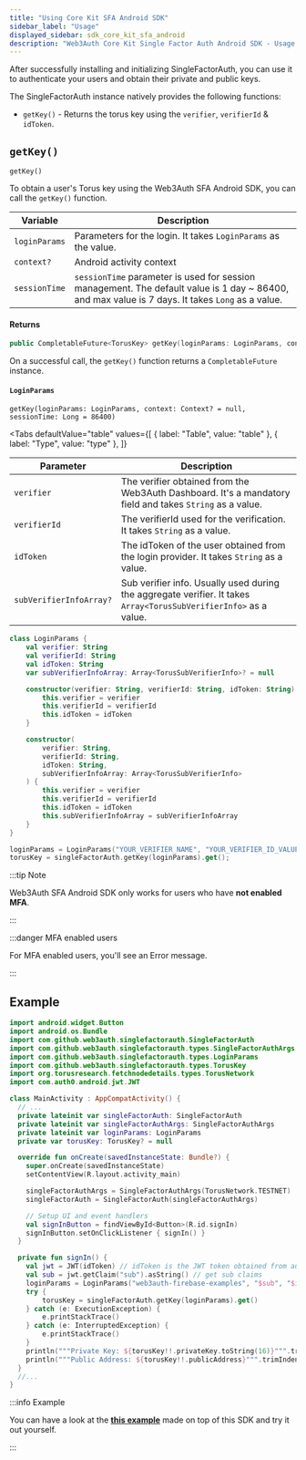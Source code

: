 ```yaml
---
title: "Using Core Kit SFA Android SDK"
sidebar_label: "Usage"
displayed_sidebar: sdk_core_kit_sfa_android
description: "Web3Auth Core Kit Single Factor Auth Android SDK - Usage | Documentation - Web3Auth"
---
```



After successfully installing and initializing SingleFactorAuth, you can use it to authenticate your
users and obtain their private and public keys.

The SingleFactorAuth instance natively provides the following functions:

- `getKey()` - Returns the torus key using the `verifier`, `verifierId` & `idToken`.

## `getKey()`

`getKey()`

To obtain a user's Torus key using the Web3Auth SFA Android SDK, you can call the `getKey()`
function.

| Variable      | Description                                                                                                                                      |
| ------------- | ------------------------------------------------------------------------------------------------------------------------------------------------ |
| `loginParams` | Parameters for the login. It takes `LoginParams` as the value.                                                                                   |
| `context?`    | Android activity context                                                                                                                         |
| `sessionTime` | `sessionTime` parameter is used for session management. The default value is 1 day ~ 86400, and max value is 7 days. It takes `Long` as a value. |

#### Returns

```kotlin
public CompletableFuture<TorusKey> getKey(loginParams: LoginParams, context: Context? = null, sessionTime: Long = 86400)`
```

On a successful call, the `getKey()` function returns a `CompletableFuture` instance.

#### `LoginParams`

`getKey(loginParams: LoginParams, context: Context? = null, sessionTime: Long = 86400)`

<Tabs
  defaultValue="table"
  values={[
    { label: "Table", value: "table" },
    { label: "Type", value: "type" },
  ]}
>

<TabItem value="table">

| Parameter               | Description                                                                                                       |
| ----------------------- | ----------------------------------------------------------------------------------------------------------------- |
| `verifier`              | The verifier obtained from the Web3Auth Dashboard. It's a mandatory field and takes `String` as a value.          |
| `verifierId`            | The verifierId used for the verification. It takes `String` as a value.                                           |
| `idToken`               | The idToken of the user obtained from the login provider. It takes `String` as a value.                           |
| `subVerifierInfoArray?` | Sub verifier info. Usually used during the aggregate verifier. It takes `Array<TorusSubVerifierInfo>` as a value. |

</TabItem>

<TabItem value="type">

```kotlin
class LoginParams {
    val verifier: String
    val verifierId: String
    val idToken: String
    var subVerifierInfoArray: Array<TorusSubVerifierInfo>? = null

    constructor(verifier: String, verifierId: String, idToken: String) {
        this.verifier = verifier
        this.verifierId = verifierId
        this.idToken = idToken
    }

    constructor(
        verifier: String,
        verifierId: String,
        idToken: String,
        subVerifierInfoArray: Array<TorusSubVerifierInfo>
    ) {
        this.verifier = verifier
        this.verifierId = verifierId
        this.idToken = idToken
        this.subVerifierInfoArray = subVerifierInfoArray
    }
}
```

</TabItem>

</Tabs>

```kotlin title="Usage"
loginParams = LoginParams("YOUR_VERIFIER_NAME", "YOUR_VERIFIER_ID_VALUE", "YOUR_ID_TOKEN");
torusKey = singleFactorAuth.getKey(loginParams).get();
```

:::tip Note

Web3Auth SFA Android SDK only works for users who have **not enabled MFA**.

:::

:::danger MFA enabled users

For MFA enabled users, you'll see an Error message.

:::

## Example

```kotlin
import android.widget.Button
import android.os.Bundle
import com.github.web3auth.singlefactorauth.SingleFactorAuth
import com.github.web3auth.singlefactorauth.types.SingleFactorAuthArgs
import com.github.web3auth.singlefactorauth.types.LoginParams
import com.github.web3auth.singlefactorauth.types.TorusKey
import org.torusresearch.fetchnodedetails.types.TorusNetwork
import com.auth0.android.jwt.JWT

class MainActivity : AppCompatActivity() {
  // ...
  private lateinit var singleFactorAuth: SingleFactorAuth
  private lateinit var singleFactorAuthArgs: SingleFactorAuthArgs
  private lateinit var loginParams: LoginParams
  private var torusKey: TorusKey? = null

  override fun onCreate(savedInstanceState: Bundle?) {
    super.onCreate(savedInstanceState)
    setContentView(R.layout.activity_main)

    singleFactorAuthArgs = SingleFactorAuthArgs(TorusNetwork.TESTNET)
    singleFactorAuth = SingleFactorAuth(singleFactorAuthArgs)

    // Setup UI and event handlers
    val signInButton = findViewById<Button>(R.id.signIn)
    signInButton.setOnClickListener { signIn() }
  }

  private fun signIn() {
    val jwt = JWT(idToken) // idToken is the JWT token obtained from auth provider or your custom JWT provider
    val sub = jwt.getClaim("sub").asString() // get sub claims
    loginParams = LoginParams("web3auth-firebase-examples", "$sub", "$idToken")
    try {
        torusKey = singleFactorAuth.getKey(loginParams).get()
    } catch (e: ExecutionException) {
        e.printStackTrace()
    } catch (e: InterruptedException) {
        e.printStackTrace()
    }
    println("""Private Key: ${torusKey!!.privateKey.toString(16)}""".trimIndent())
    println("""Public Address: ${torusKey!!.publicAddress}""".trimIndent())
  }
  //...
}
```

:::info Example

You can have a look at the
**[this example](/examples?product=Core+Kit&sdk=Single+Factor+Auth+Android+SDK)** made on top of
this SDK and try it out yourself.

:::
